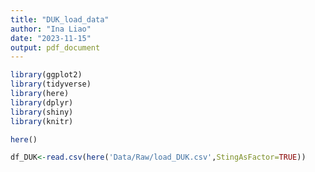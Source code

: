 ```yaml
---
title: "DUK_load_data"
author: "Ina Liao"
date: "2023-11-15"
output: pdf_document
---
```


```r
library(ggplot2)
library(tidyverse)
library(here)
library(dplyr)
library(shiny)
library(knitr)

here()
```

```r
df_DUK<-read.csv(here('Data/Raw/load_DUK.csv',StingAsFactor=TRUE))
```
